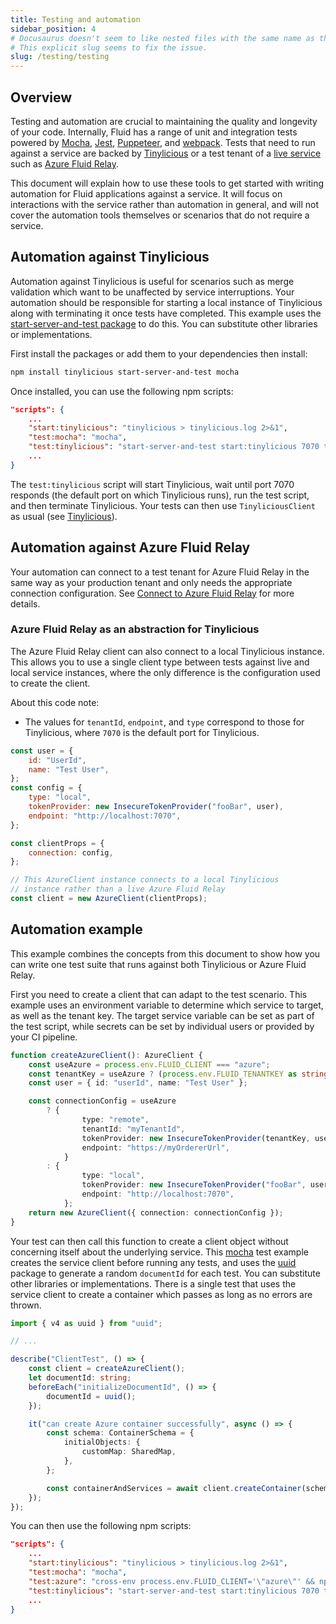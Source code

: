 ```yaml
---
title: Testing and automation
sidebar_position: 4
# Docusaurus doesn't seem to like nested files with the same name as the directory.
# This explicit slug seems to fix the issue.
slug: /testing/testing
---
```


## Overview

Testing and automation are crucial to maintaining the quality and longevity of your code. Internally, Fluid has a range of unit and integration tests powered by [Mocha](https://mochajs.org/), [Jest](https://jestjs.io/), [Puppeteer](https://github.com/puppeteer/puppeteer), and [webpack](https://webpack.js.org/). Tests that need to run against a service are backed by [Tinylicious](./tinylicious) or a test tenant of a [live service](../deployment/service-options) such as [Azure Fluid Relay](../deployment/azure-fluid-relay).

This document will explain how to use these tools to get started with writing automation for Fluid applications against a service. It will focus on interactions with the service rather than automation in general, and will not cover the automation tools themselves or scenarios that do not require a service.

## Automation against Tinylicious

Automation against Tinylicious is useful for scenarios such as merge validation which want to be unaffected by service interruptions. Your automation should be responsible for starting a local instance of Tinylicious along with terminating it once tests have completed. This example uses the [start-server-and-test package](https://github.com/bahmutov/start-server-and-test) to do this. You can substitute other libraries or implementations.

First install the packages or add them to your dependencies then install:

```bash
npm install tinylicious start-server-and-test mocha
```

Once installed, you can use the following npm scripts:

```json
"scripts": {
    ...
    "start:tinylicious": "tinylicious > tinylicious.log 2>&1",
    "test:mocha": "mocha",
    "test:tinylicious": "start-server-and-test start:tinylicious 7070 test:mocha",
    ...
}
```

The `test:tinylicious` script will start Tinylicious, wait until port 7070 responds (the default port on which Tinylicious runs), run the test script, and then terminate Tinylicious. Your tests can then use `TinyliciousClient` as usual (see [Tinylicious](./tinylicious)).

## Automation against Azure Fluid Relay

Your automation can connect to a test tenant for Azure Fluid Relay in the same way as your production tenant and only needs the appropriate connection configuration. See [Connect to Azure Fluid Relay](../deployment/azure-fluid-relay) for more details.

### Azure Fluid Relay as an abstraction for Tinylicious

The Azure Fluid Relay client can also connect to a local Tinylicious instance. This allows you to use a single client type between tests against live and local service instances, where the only difference is the configuration used to create the client.

About this code note:

-   The values for `tenantId`, `endpoint`, and `type` correspond to those for Tinylicious, where `7070` is the default port for Tinylicious.

```javascript
const user = {
	id: "UserId",
	name: "Test User",
};
const config = {
	type: "local",
	tokenProvider: new InsecureTokenProvider("fooBar", user),
	endpoint: "http://localhost:7070",
};

const clientProps = {
	connection: config,
};

// This AzureClient instance connects to a local Tinylicious
// instance rather than a live Azure Fluid Relay
const client = new AzureClient(clientProps);
```

## Automation example

This example combines the concepts from this document to show how you can write one test suite that runs against both Tinylicious or Azure Fluid Relay.

First you need to create a client that can adapt to the test scenario.
This example uses an environment variable to determine which service to target, as well as the tenant key.
The target service variable can be set as part of the test script, while secrets can be set by individual users or provided by your CI pipeline.

```typescript
function createAzureClient(): AzureClient {
	const useAzure = process.env.FLUID_CLIENT === "azure";
	const tenantKey = useAzure ? (process.env.FLUID_TENANTKEY as string) : "";
	const user = { id: "userId", name: "Test User" };

	const connectionConfig = useAzure
		? {
				type: "remote",
				tenantId: "myTenantId",
				tokenProvider: new InsecureTokenProvider(tenantKey, user),
				endpoint: "https://myOrdererUrl",
			}
		: {
				type: "local",
				tokenProvider: new InsecureTokenProvider("fooBar", user),
				endpoint: "http://localhost:7070",
			};
	return new AzureClient({ connection: connectionConfig });
}
```

Your test can then call this function to create a client object without concerning itself about the underlying service. This [mocha](https://mochajs.org/) test example creates the service client before running any tests, and uses the [uuid](https://github.com/uuidjs/uuid) package to generate a random `documentId` for each test. You can substitute other libraries or implementations. There is a single test that uses the service client to create a container which passes as long as no errors are thrown.

```typescript
import { v4 as uuid } from "uuid";

// ...

describe("ClientTest", () => {
	const client = createAzureClient();
	let documentId: string;
	beforeEach("initializeDocumentId", () => {
		documentId = uuid();
	});

	it("can create Azure container successfully", async () => {
		const schema: ContainerSchema = {
			initialObjects: {
				customMap: SharedMap,
			},
		};

		const containerAndServices = await client.createContainer(schema);
	});
});
```

You can then use the following npm scripts:

```json
"scripts": {
    ...
    "start:tinylicious": "tinylicious > tinylicious.log 2>&1",
    "test:mocha": "mocha",
    "test:azure": "cross-env process.env.FLUID_CLIENT='\"azure\"' && npm run test:mocha",
    "test:tinylicious": "start-server-and-test start:tinylicious 7070 test:mocha",
    ...
}
```
